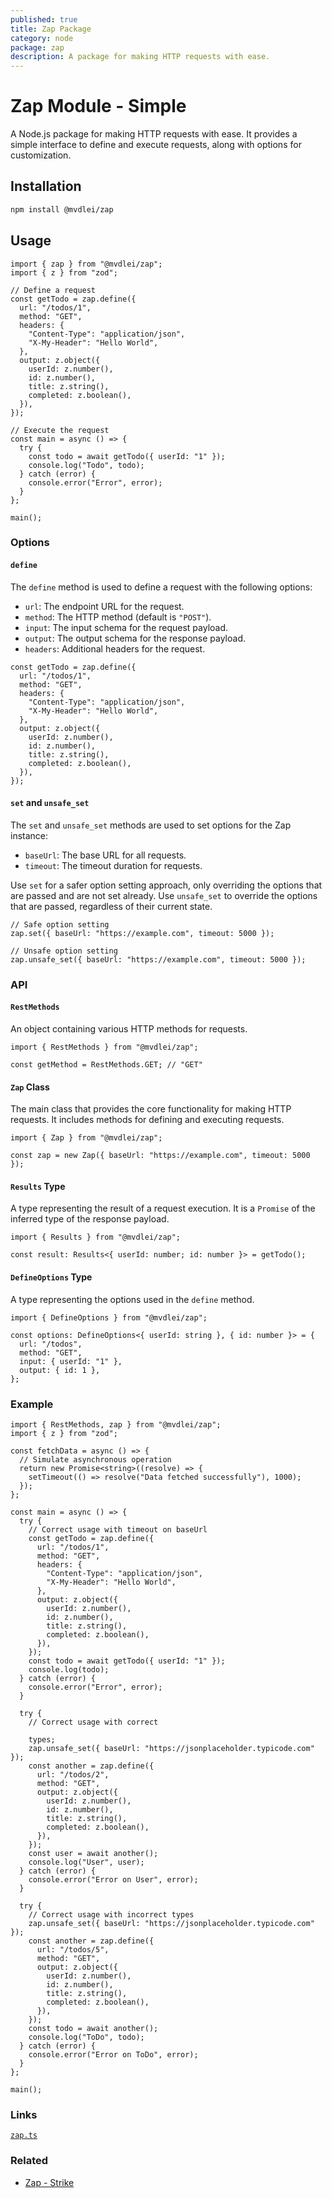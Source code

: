 ```yaml
---
published: true
title: Zap Package
category: node
package: zap
description: A package for making HTTP requests with ease.
---
```


# Zap Module - Simple

A Node.js package for making HTTP requests with ease. It provides a simple interface to define and execute requests, along with options for customization.

## Installation

```bash
npm install @mvdlei/zap
```

## Usage

```tsx
import { zap } from "@mvdlei/zap";
import { z } from "zod";

// Define a request
const getTodo = zap.define({
  url: "/todos/1",
  method: "GET",
  headers: {
    "Content-Type": "application/json",
    "X-My-Header": "Hello World",
  },
  output: z.object({
    userId: z.number(),
    id: z.number(),
    title: z.string(),
    completed: z.boolean(),
  }),
});

// Execute the request
const main = async () => {
  try {
    const todo = await getTodo({ userId: "1" });
    console.log("Todo", todo);
  } catch (error) {
    console.error("Error", error);
  }
};

main();
```

### Options

#### `define`

The `define` method is used to define a request with the following options:

- `url`: The endpoint URL for the request.
- `method`: The HTTP method (default is `"POST"`).
- `input`: The input schema for the request payload.
- `output`: The output schema for the response payload.
- `headers`: Additional headers for the request.

```tsx
const getTodo = zap.define({
  url: "/todos/1",
  method: "GET",
  headers: {
    "Content-Type": "application/json",
    "X-My-Header": "Hello World",
  },
  output: z.object({
    userId: z.number(),
    id: z.number(),
    title: z.string(),
    completed: z.boolean(),
  }),
});
```

#### `set` and `unsafe_set`

The `set` and `unsafe_set` methods are used to set options for the Zap instance:

- `baseUrl`: The base URL for all requests.
- `timeout`: The timeout duration for requests.

Use `set` for a safer option setting approach, only overriding the options that are passed and are not set already. Use `unsafe_set` to override the options that are passed, regardless of their current state.

```tsx
// Safe option setting
zap.set({ baseUrl: "https://example.com", timeout: 5000 });

// Unsafe option setting
zap.unsafe_set({ baseUrl: "https://example.com", timeout: 5000 });
```

### API

#### `RestMethods`

An object containing various HTTP methods for requests.

```tsx
import { RestMethods } from "@mvdlei/zap";

const getMethod = RestMethods.GET; // "GET"
```

#### `Zap` Class

The main class that provides the core functionality for making HTTP requests. It includes methods for defining and executing requests.

```tsx
import { Zap } from "@mvdlei/zap";

const zap = new Zap({ baseUrl: "https://example.com", timeout: 5000 });
```

#### `Results` Type

A type representing the result of a request execution. It is a `Promise` of the inferred type of the response payload.

```tsx
import { Results } from "@mvdlei/zap";

const result: Results<{ userId: number; id: number }> = getTodo();
```

#### `DefineOptions` Type

A type representing the options used in the `define` method.

```tsx
import { DefineOptions } from "@mvdlei/zap";

const options: DefineOptions<{ userId: string }, { id: number }> = {
  url: "/todos",
  method: "GET",
  input: { userId: "1" },
  output: { id: 1 },
};
```

### Example

```tsx
import { RestMethods, zap } from "@mvdlei/zap";
import { z } from "zod";

const fetchData = async () => {
  // Simulate asynchronous operation
  return new Promise<string>((resolve) => {
    setTimeout(() => resolve("Data fetched successfully"), 1000);
  });
};

const main = async () => {
  try {
    // Correct usage with timeout on baseUrl
    const getTodo = zap.define({
      url: "/todos/1",
      method: "GET",
      headers: {
        "Content-Type": "application/json",
        "X-My-Header": "Hello World",
      },
      output: z.object({
        userId: z.number(),
        id: z.number(),
        title: z.string(),
        completed: z.boolean(),
      }),
    });
    const todo = await getTodo({ userId: "1" });
    console.log(todo);
  } catch (error) {
    console.error("Error", error);
  }

  try {
    // Correct usage with correct

    types;
    zap.unsafe_set({ baseUrl: "https://jsonplaceholder.typicode.com" });
    const another = zap.define({
      url: "/todos/2",
      method: "GET",
      output: z.object({
        userId: z.number(),
        id: z.number(),
        title: z.string(),
        completed: z.boolean(),
      }),
    });
    const user = await another();
    console.log("User", user);
  } catch (error) {
    console.error("Error on User", error);
  }

  try {
    // Correct usage with incorrect types
    zap.unsafe_set({ baseUrl: "https://jsonplaceholder.typicode.com" });
    const another = zap.define({
      url: "/todos/5",
      method: "GET",
      output: z.object({
        userId: z.number(),
        id: z.number(),
        title: z.string(),
        completed: z.boolean(),
      }),
    });
    const todo = await another();
    console.log("ToDo", todo);
  } catch (error) {
    console.error("Error on ToDo", error);
  }
};

main();
```

### Links

[`zap.ts`](https://github.com/m10rten/suite/tree/main/packages/zap/src/zap.ts)

### Related

- [Zap - Strike](./strike)
